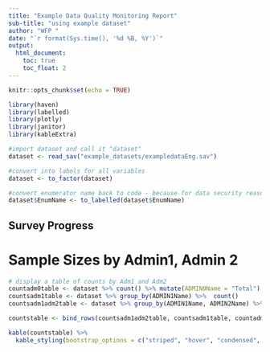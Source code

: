 ```yaml
---
title: "Example Data Quality Monitoring Report"
sub-title: "using example dataset"
author: "WFP "
date: "`r format(Sys.time(), '%d %B, %Y')`"
output: 
  html_document:
    toc: true
    toc_float: 2
---
```


```r
knitr::opts_chunk$set(echo = TRUE)

library(haven)
library(labelled)
library(plotly)
library(janitor)
library(kableExtra)

#import dataset and call it "dataset"
dataset <- read_sav("example_datasets/exampledataEng.sav")

#convert into labels for all variables
dataset <- to_factor(dataset)

#convert enumerator name back to code - because for data security reasons you dont want to publish the name of the operator
dataset$EnumName <- to_labelled(dataset$EnumName)
```

## Survey Progress

# Sample Sizes by Admin1, Admin 2 

```r
# display a table of counts by Adm1 and Adm2
countadm0table <- dataset %>% count() %>% mutate(ADMIN0Name = "Total")
countsadm1table <- dataset %>% group_by(ADMIN1Name) %>%  count()
countsadm1adm2table <- dataset %>% group_by(ADMIN1Name, ADMIN2Name) %>%  count() 

countstable <- bind_rows(countsadm1adm2table, countsadm1table, countadm0table) %>% select(ADMIN0Name, everything())

kable(countstable) %>%
  kable_styling(bootstrap_options = c("striped", "hover", "condensed", "responsive"))
```





